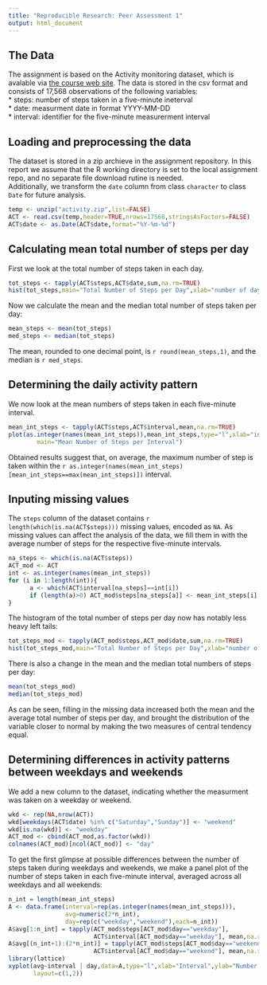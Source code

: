 ```yaml
---
title: "Reproducible Research: Peer Assessment 1"
output: html_document
---
```

## The Data
The assignment is based on the Activity monitoring dataset, which is avalable via [the course web site](https://d396qusza40orc.cloudfront.net/repdata%2Fdata%2Factivity.zip). The data is stored in the csv format and consists of 17,568 observations of the following variables:  
* steps: number of steps taken in a five-minute ineterval  
* date: measurment date in format YYYY-MM-DD  
* interval: identifier for the five-minute measurerment interval  

## Loading and preprocessing the data
The dataset is stored in a zip archieve in the assignment repository. In this report we assume that the R working directory is set to the local assignment repo, and no separate file download rutine is needed.  
Additionally, we transform the `date` column from class `character` to class `Date` for future analysis. 
```r
temp <- unzip("activity.zip",list=FALSE)
ACT <- read.csv(temp,header=TRUE,nrows=17568,stringsAsFactors=FALSE)
ACT$date <- as.Date(ACT$date,format="%Y-%m-%d")
```
## Calculating mean total number of steps per day
First we look at the total number of steps taken in each day.
```r
tot_steps <- tapply(ACT$steps,ACT$date,sum,na.rm=TRUE)
hist(tot_steps,main="Total Number of Steps per Day",xlab="number of days")
```

Now we calculate the mean and the median total number of steps taken per day:
```r
mean_steps <- mean(tot_steps)
med_steps <- median(tot_steps)
```
The mean, rounded to one decimal point, is `r round(mean_steps,1)`, and the median is `r med_steps`.

## Determining the daily activity pattern
We now look at the mean numbers of steps taken in each five-minute interval.
```r
mean_int_steps <- tapply(ACT$steps,ACT$interval,mean,na.rm=TRUE)
plot(as.integer(names(mean_int_steps)),mean_int_steps,type="l",xlab="intervals",ylab="steps",
        main="Mean Number of Steps per Interval")
```

Obtained results suggest that, on average, the maximum number of step is taken within the `r as.integer(names(mean_int_steps)[mean_int_steps==max(mean_int_steps)])` interval.

## Inputing missing values
The `steps` column of the dataset contains `r length(which(is.na(ACT$steps)))` missing values, encoded as `NA`. As missing values can affect the analysis of the data, we fill them in with the average number of steps for the respective five-minute intervals.
```r
na_steps <- which(is.na(ACT$steps))
ACT_mod <- ACT
int <- as.integer(names(mean_int_steps))
for (i in 1:length(int)){
      a <- which(ACT$interval[na_steps]==int[i]) 
      if (length(a)>0) ACT_mod$steps[na_steps[a]] <- mean_int_steps[i]
}        
```
The histogram of the total number of steps per day now has notably less heavy left tails:
```r
tot_steps_mod <- tapply(ACT_mod$steps,ACT_mod$date,sum,na.rm=TRUE)
hist(tot_steps_mod,main="Total Number of Steps per Day",xlab="number of days")
```

There is also a change in the mean and the median total numbers of steps per day:
```r
mean(tot_steps_mod)
median(tot_steps_mod)
```
As can be seen, filling in the missing data increased both the mean and the average total number of steps per day, and brought the distribution of the variable closer to normal by making the two measures of central tendency equal.  

## Determining differences in activity patterns between weekdays and weekends
We add a new column to the dataset, indicating whether the measurment was taken on a weekday or weekend.
```r
wkd <- rep(NA,nrow(ACT))
wkd[weekdays(ACT$date) %in% c("Saturday","Sunday")] <- "weekend"
wkd[is.na(wkd)] <- "weekday"
ACT_mod <- cbind(ACT_mod,as.factor(wkd))
colnames(ACT_mod)[ncol(ACT_mod)] <- "day"
```
To get the first glimpse at possible differences between the number of steps taken during weekdays and weekends, we make a panel plot of the number of steps taken in each five-minute interval, averaged across all weekdays and all weekends:
```r
n_int = length(mean_int_steps)
A <- data.frame(interval=rep(as.integer(names(mean_int_steps))),
                avg=numeric(2*n_int),
                day=rep(c("weekday","weekend"),each=n_int))
A$avg[1:n_int] = tapply(ACT_mod$steps[ACT_mod$day=="weekday"],
                        ACT$interval[ACT_mod$day=="weekday"], mean,na.rm=TRUE)
A$avg[(n_int+1):(2*n_int)] = tapply(ACT_mod$steps[ACT_mod$day=="weekend"],
                        ACT$interval[ACT_mod$day=="weekend"], mean,na.rm=TRUE)
library(lattice)
xyplot(avg~interval | day,data=A,type="l",xlab="Interval",ylab="Number of steps",
       layout=c(1,2))
```